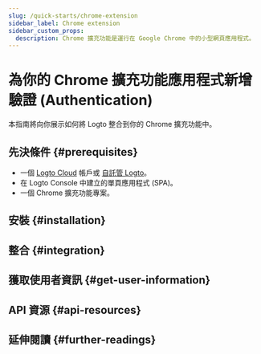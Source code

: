 ```yaml
---
slug: /quick-starts/chrome-extension
sidebar_label: Chrome extension
sidebar_custom_props:
  description: Chrome 擴充功能是運行在 Google Chrome 中的小型網頁應用程式。
---
```




# 為你的 Chrome 擴充功能應用程式新增驗證 (Authentication)

本指南將向你展示如何將 Logto 整合到你的 Chrome 擴充功能中。

<GuideTip />

## 先決條件 \{#prerequisites}

- 一個 [Logto Cloud](https://cloud.logto.io) 帳戶或 [自託管 Logto](/introduction/set-up-logto-oss)。
- 在 Logto Console 中建立的單頁應用程式 (SPA)。
- 一個 Chrome 擴充功能專案。

## 安裝 \{#installation}

<Installation />

## 整合 \{#integration}

<Integration />

## 獲取使用者資訊 \{#get-user-information}

<GetUserInformation package="@logto/chrome-extension" />

## API 資源 \{#api-resources}

<ApiResources package="@logto/chrome-extension" />

## 延伸閱讀 \{#further-readings}

<FurtherReadings />